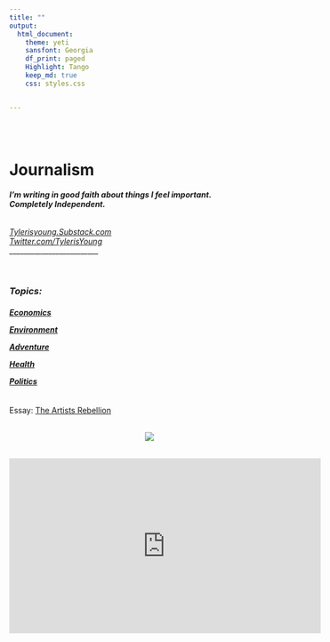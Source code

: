 ```yaml
---
title: ""
output:
  html_document:
    theme: yeti
    sansfont: Georgia
    df_print: paged
    Highlight: Tango
    keep_md: true
    css: styles.css


---
```


<br>
<br>

<h1>**Journalism**</h1> 
<h6>
***I'm writing in good faith about things I feel important.***  
***Completely Independent.***
</h6>

*[Tylerisyoung.Substack.com](https://tylerisyoung.substack.com/?target=_blank)   
[Twitter.com/TylerisYoung](https://twitter.com/Tylerisyoung/?tagets=_blank)*  
 _________________________
 
 <br>
 
<h3>
***Topics:***  
 </h3>
 <h4>
[***Economics***](./economics.html)
  
[***Environment***](./Environment.html)  
  
[***Adventure***](./Adventure.html)  
  
[***Health***](./Health.html)  
  
[***Politics***](./Politics.html)  
</h4>


<br>
 Essay: [The Artists Rebellion](./docs/Theartistsrebellion.html)   
<center>
 <br>
 ![](images/THE ARTISTS REBELLION.png)
 
 <br>
 <iframe width="560" height="315" src="https://www.youtube.com/embed/3Yp1ob_T7_k" title="YouTube video player" frameborder="0" allow="accelerometer; autoplay; clipboard-write; encrypted-media; gyroscope; picture-in-picture" allowfullscreen></iframe>


